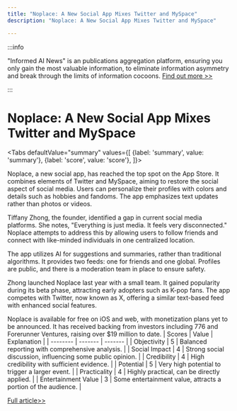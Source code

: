 ```yaml
---
title: "Noplace: A New Social App Mixes Twitter and MySpace"
description: "Noplace: A New Social App Mixes Twitter and MySpace"

---
```



:::info

"Informed AI News" is an publications aggregation platform, ensuring you only gain the most valuable information, to eliminate information asymmetry and break through the limits of information cocoons.  [Find out more >>](/)

:::

# Noplace: A New Social App Mixes Twitter and MySpace


<Tabs
	defaultValue="summary"
	values={[
	{label: 'summary', value: 'summary'},
	{label: 'score', value: 'score'},
]}>
<TabItem value="summary">


Noplace, a new social app, has reached the top spot on the App Store. It combines elements of Twitter and MySpace, aiming to restore the social aspect of social media. Users can personalize their profiles with colors and details such as hobbies and fandoms. The app emphasizes text updates rather than photos or videos.

Tiffany Zhong, the founder, identified a gap in current social media platforms. She notes, "Everything is just media. It feels very disconnected." Noplace attempts to address this by allowing users to follow friends and connect with like-minded individuals in one centralized location.

The app utilizes AI for suggestions and summaries, rather than traditional algorithms. It provides two feeds: one for friends and one global. Profiles are public, and there is a moderation team in place to ensure safety.

Zhong launched Noplace last year with a small team. It gained popularity during its beta phase, attracting early adopters such as K-pop fans. The app competes with Twitter, now known as X, offering a similar text-based feed with enhanced social features.

Noplace is available for free on iOS and web, with monetization plans yet to be announced. It has received backing from investors including 776 and Forerunner Ventures, raising over $19 million to date.
</TabItem>
<TabItem value="score">
	| Scores     | Value   | Explanation |
	| -------- | ------- | ------- |
	| Objectivity  | 5    | Balanced reporting with comprehensive analysis.    |
	| Social Impact | 4     | Strong social discussion, influencing some public opinion.    |
	| Credibility    | 4    | High credibility with sufficient evidence.    |
	| Potential    | 5    | Very high potential to trigger a larger event.    |
	| Practicality    | 4    | Highly practical, can be directly applied.    |
	| Entertainment Value    | 3    | Some entertainment value, attracts a portion of the audience.    |
</TabItem>
</Tabs>

[Full article>>](https://techcrunch.com/2024/07/03/noplace-a-mashup-of-twitter-and-myspace-for-gen-z-hits-no-1-on-the-app-store/)
